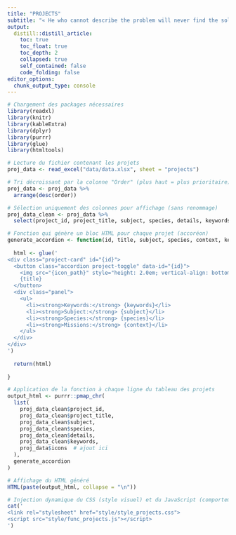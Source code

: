 ```yaml
---
title: "PROJECTS"
subtitle: "« He who cannot describe the problem will never find the solution to that problem. »"
output: 
  distill::distill_article:
    toc: true
    toc_float: true
    toc_depth: 2
    collapsed: true
    self_contained: false
    code_folding: false
editor_options: 
  chunk_output_type: console
---
```


```r

# Chargement des packages nécessaires
library(readxl)      
library(knitr)       
library(kableExtra)  
library(dplyr)       
library(purrr)      
library(glue)    
library(htmltools) 

```


```r

# Lecture du fichier contenant les projets
proj_data <- read_excel("data/data.xlsx", sheet = "projects")

# Tri décroissant par la colonne "Order" (plus haut = plus prioritaire)
proj_data <- proj_data %>% 
  arrange(desc(order))

# Sélection uniquement des colonnes pour affichage (sans renommage)
proj_data_clean <- proj_data %>%
  select(project_id, project_title, subject, species, details, keywords)

```

```r

# Fonction qui génère un bloc HTML pour chaque projet (accoréon)
generate_accordion <- function(id, title, subject, species, context, keywords, icon_path) {
  
  html <- glue('
<div class="project-card" id="{id}">
  <button class="accordion project-toggle" data-id="{id}">
    <img src="{icon_path}" style="height: 2.0em; vertical-align: bottom; margin-top: 0.5em; margin-right: 0.5em;" />
    {title}
  </button>
  <div class="panel">
    <ul>
      <li><strong>Keywords:</strong> {keywords}</li>
      <li><strong>Subject:</strong> {subject}</li>
      <li><strong>Species:</strong> {species}</li>
      <li><strong>Missions:</strong> {context}</li>
    </ul>
  </div>
</div>
')
  
  return(html)
  
}

# Application de la fonction à chaque ligne du tableau des projets
output_html <- purrr::pmap_chr(
  list(
    proj_data_clean$project_id,
    proj_data_clean$project_title,
    proj_data_clean$subject,
    proj_data_clean$species,
    proj_data_clean$details,
    proj_data_clean$keywords,
    proj_data$icons  # ajout ici
  ),
  generate_accordion
)

# Affichage du HTML généré
HTML(paste(output_html, collapse = "\n"))

```

```r

# Injection dynamique du CSS (style visuel) et du JavaScript (comportement interactif)
cat('
<link rel="stylesheet" href="style/style_projects.css">
<script src="style/func_projects.js"></script>
')

``` 
